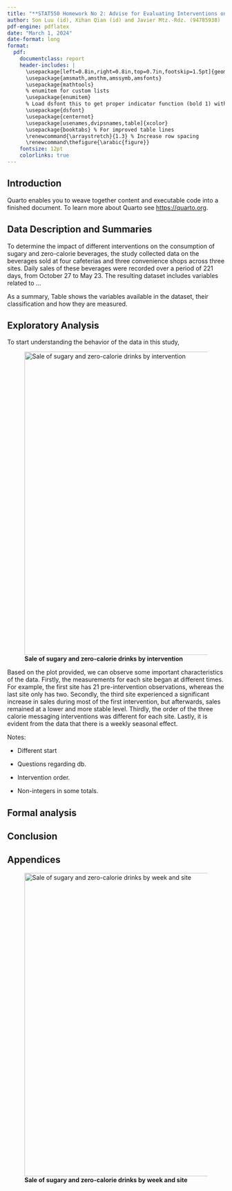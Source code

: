 ```yaml
---
title: "**STAT550 Homework No 2: Advise for Evaluating Interventions on Sugary and Zero-Calorie Beverage Consumption”**"
author: Son Luu (id), Xihan Qian (id) and Javier Mtz.-Rdz. (94785938)
pdf-engine: pdflatex
date: "March 1, 2024"
date-format: long
format: 
  pdf:
    documentclass: report
    header-includes: |
      \usepackage[left=0.8in,right=0.8in,top=0.7in,footskip=1.5pt]{geometry} 
      \usepackage{amsmath,amsthm,amssymb,amsfonts}
      \usepackage{mathtools}
      % enumitem for custom lists
      \usepackage{enumitem}
      % Load dsfont this to get proper indicator function (bold 1) with        \mathds{1}:
      \usepackage{dsfont}
      \usepackage{centernot}
      \usepackage[usenames,dvipsnames,table]{xcolor}
      \usepackage{booktabs} % For improved table lines
      \renewcommand{\arraystretch}{1.3} % Increase row spacing
      \renewcommand\thefigure{\arabic{figure}}
    fontsize: 12pt
    colorlinks: true
---
```


## Introduction

Quarto enables you to weave together content and executable code into a finished document. To learn more about Quarto see <https://quarto.org>.

## Data Description and Summaries

To determine the impact of different interventions on the consumption of sugary and zero-calorie beverages, the study collected data on the beverages sold at four cafeterias and three convenience shops across three sites. Daily sales of these beverages were recorded over a period of 221 days, from October 27 to May 23. The resulting dataset includes variables related to … 

As a summary, Table \ref{tab:observations} shows  the variables available in the dataset, their classification and how they are measured.

\begin{table}[htbp]
\centering
\caption{\textbf{Description of Observations}}
\label{tab:observations}
\begin{tabular}{p{6cm} c p{6cm}}
\toprule
\textbf{Variable} & \textbf{Type} & \textbf{Unit}   \\
\midrule
Day of the quasi-experiment & Continuous & - \\
Day of the week & Continuous & - \\
Site & Categorical & - \\
Intervention & Categorical & - \\
Sugary beverages sold & Continuous & Standardized units \\
Zero-calorie beverages sold & Continuous & - \\
Other beverages sold & Continuous & - \\
\bottomrule
\end{tabular}
\end{table}

## Exploratory Analysis

To start understanding the behavior of the data in this study, 

![**Sale of sugary and zero-calorie drinks by intervention**](../figs/eda-1_time-serie.png){width="700"} 

Based on the plot provided, we can observe some important characteristics of the data. Firstly, the measurements for each site began at different times. For example, the first site has 21 pre-intervention observations, whereas the last site only has two. Secondly, the third site experienced a significant increase in sales during most of the first intervention, but afterwards, sales remained at a lower and more stable level. Thirdly, the order of the three calorie messaging interventions was different for each site. Lastly, it is evident from the data that there is a weekly seasonal effect.



Notes:

-   Different start

-   Questions regarding db.

-   Intervention order.

-   Non-integers in some totals.

## Formal analysis

## Conclusion

## Appendices
\renewcommand\thefigure{A.\arabic{figure}}
\setcounter{figure}{0}

![**Sale of sugary and zero-calorie drinks by week and site**](../figs/eda-2_season-plot.png){width="700"} 
